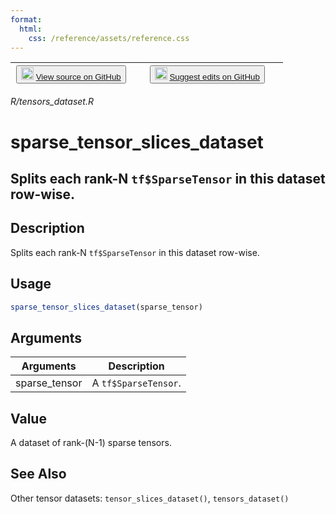 ```yaml
---
format:
  html:
    css: /reference/assets/reference.css
---
```


| <button class="button"> ![](/reference/assets/GitHub-Mark-32px.png){width="20"} [View source on GitHub](https://github.com/rstudio/tfdatasets//blob/main/R/tensors_dataset.R) </button> | <button class="button"> ![](/reference/assets/GitHub-Mark-32px.png){width="20"} [Suggest edits on GitHub](https://github.com/rstudio/tfdatasets//edit/main/R/tensors_dataset.R) </button> |
|:------------------------------:|:--------------------------------------:|

*R/tensors_dataset.R*

# sparse_tensor_slices_dataset

## Splits each rank-N `tf$SparseTensor` in this dataset row-wise.

## Description
Splits each rank-N `tf$SparseTensor` in this dataset row-wise. 


## Usage
```r
sparse_tensor_slices_dataset(sparse_tensor) 
```

## Arguments
|Arguments|Description|
|---|---|
| sparse_tensor | A `tf$SparseTensor`. |



## Value
A dataset of rank-(N-1) sparse tensors. 



## See Also
Other tensor datasets:  `tensor_slices_dataset()`, `tensors_dataset()`

